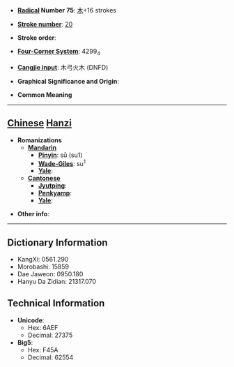 * '''[[Wiktionary:Chinese radical index| Radical]] Number 75''': [[Wiktionary:Chinese radical index 木|木]]+16 strokes

* '''[[Wiktionary:Chinese total strokes index|Stroke number]]''': [[Wiktionary:Chinese total strokes index 20|20]]

* '''Stroke order''': 

* '''[[Wiktionary:Chinese four corner index|Four-Corner System]]''': 4299<sub>4</sub>

* '''[[Wiktionary:Chinese Cangjie index|Cangjie input]]''': 木弓火木 (DNFD)

* '''Graphical Significance and Origin''': 

* '''Common Meaning'''

----

== [[Chinese]] [[Hanzi]] ==

* '''Romanizations'''
** '''[[Mandarin]]'''
*** '''[[Pinyin]]''': sū (su1)
*** '''[[Wade-Giles]]''': su<sup>1</sup>
*** '''[[Yale]]''': 
** '''[[Cantonese]]'''
*** '''[[Jyutping]]''':
*** '''[[Penkyamp]]''': 
*** '''[[Yale]]''': 

* '''Other info''': 

----

== Dictionary Information ==

* KangXi: 0561.290
* Morobashi: 15859
* Dae Jaweon: 0950.180
* Hanyu Da Zidian: 21317.070

== Technical Information ==

* '''Unicode''':
** Hex: 6AEF
** Decimal: 27375
* '''Big5''':
** Hex: F45A
** Decimal: 62554